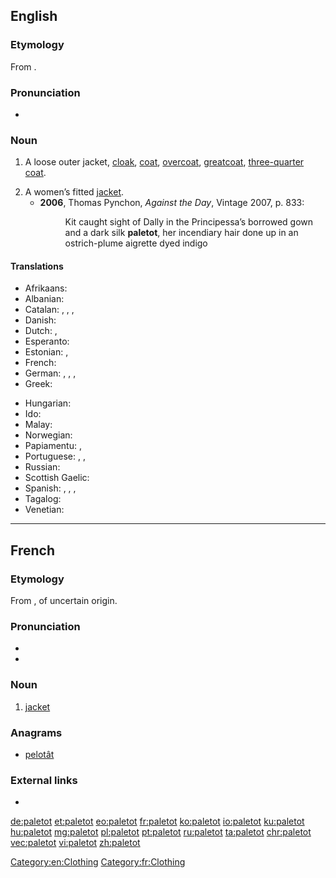 ==English==

===Etymology===
From {{etyl|fr|en}} {{m|fr|paletot}}.

===Pronunciation===
* {{a|UK}} {{IPA|/ˈpalɪtəʊ/|lang=en}}

===Noun===
{{en-noun}}

# {{label|en|historical}} A loose outer jacket, [[cloak]], [[coat]], [[overcoat]], [[greatcoat]], [[three-quarter coat]].
# A women’s fitted [[jacket]].
#* '''2006''', Thomas Pynchon, ''Against the Day'', Vintage 2007, p. 833:
#*: Kit caught sight of Dally in the Principessa’s borrowed gown and a dark silk '''paletot''', her incendiary hair done up in an ostrich-plume aigrette dyed indigo

====Translations====
{{trans-top|A loose outer jacket, overcoat}}
* Afrikaans: {{t|af|jas}}
* Albanian: {{t+|sq|pallto}}
* Catalan: {{t+|ca|abric|m}}, {{t|ca|gavany|m}}, {{t|ca|paltó|m}}, {{t|ca|sobretot|m}}
* Danish: {{t|da|frakke|m}}
* Dutch: {{t+|nl|jas|m}}, {{t+|nl|overjas|m}}
* Esperanto: {{t|eo|palto}}
* Estonian: {{t+|et|mantel}}, {{t|et|palitu}}
* French: {{t+|fr|paletot|m}}
* German: {{t+|de|Mantel|m}}, {{t+|de|Paletot|m}}, {{t|de|Überrock|m}}, {{t+|de|Überzieher|m}}
* Greek: {{t+|el|σακάκι|n}}
{{trans-mid}}
* Hungarian: {{t+|hu|kabát}}
* Ido: {{t+|io|paltoto}}
* Malay: {{t|ms|jas}}
* Norwegian: {{t+|no|frakk}}
* Papiamentu: {{t|pap|bachi}}, {{t|pap|yas}}
* Portuguese: {{t+|pt|casacão|m}}, {{t+|pt|paletó|m}}, {{t+|pt|sobretudo|m}}
* Russian: {{t+|ru|пальто́|n}}
* Scottish Gaelic: {{t|gd|còta}}
* Spanish: {{t+|es|gabán|m}}, {{t+|es|paletó|m}}, {{t+|es|sobretodo|m}}, {{t+|es|abrigo|m}}
* Tagalog: {{t|tl|amerikána}}
* Venetian: {{t+|vec|paltò|m}}
{{trans-bottom}}

[[Category:en:Clothing]]

----

==French==

===Etymology===
From {{etyl|enm|fr}} {{m|enm|paltok}}, of uncertain origin.

===Pronunciation===
* {{IPA|/palto/|lang=fr}}
* {{audio|Fr-paletot.ogg|Audio|lang=fr}}

===Noun===
{{fr-noun|m}}

# [[jacket]]

===Anagrams===
* [[pelotât#French|pelotât]]

===External links===
* {{R:TLFi}}

[[Category:fr:Clothing]]

[[de:paletot]]
[[et:paletot]]
[[eo:paletot]]
[[fr:paletot]]
[[ko:paletot]]
[[io:paletot]]
[[ku:paletot]]
[[hu:paletot]]
[[mg:paletot]]
[[pl:paletot]]
[[pt:paletot]]
[[ru:paletot]]
[[ta:paletot]]
[[chr:paletot]]
[[vec:paletot]]
[[vi:paletot]]
[[zh:paletot]]